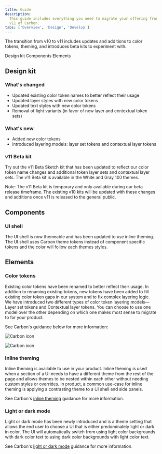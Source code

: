 ```yaml
---
title: Guide
description:
  This guide includes everything you need to migrate your offering from v10 to
  v11 of Carbon.
tabs: ['Overview', 'Design', 'Develop']
---
```


<PageDescription>

The transition from v10 to v11 includes updates and additions to color tokens,
theming, and introduces beta kits to experiment with.

</PageDescription>

<AnchorLinks>
  <AnchorLink>Design kit</AnchorLink>
  <AnchorLink>Components</AnchorLink>
  <AnchorLink>Elements</AnchorLink>
</AnchorLinks>

## Design kit

### What's changed

- Updated existing color token names to better reflect their usage
- Updated layer styles with new color tokens
- Updated text styles with new color tokens
- Removal of light variants (in favor of new layer and contextual token sets)

### What's new

- Added new color tokens
- Introduced layering models: layer set tokens and contextual layer tokens

### v11 Beta kit

Try out the v11 Beta Sketch kit that has been updated to reflect our color token
name changes and additional token layer sets and contextual layer sets. The v11
Beta kit is available in the White and Gray 100 themes.

<InlineNotification>
  Note: The v11 Beta kit is temporary and only available during our beta release
  timeframe. The existing v10 kits will be updated with these changes and
  additions once v11 is released to the general public.
</InlineNotification>

<Row className="resource-card-group">
<Column colLg={4} colMd={4} noGutterSm>
<ResourceCard
    subTitle="White theme (Beta)"
    href="sketch://add-library/cloud/fabc8814-ead2-4eeb-a893-ef3b6ea88875"
    actionIcon="download"
    >

<MdxIcon name="sketch" />

</ResourceCard>
</Column>
<Column colLg={4} colMd={4} noGutterSm>
<ResourceCard
    subTitle="Gray 100 theme (Beta)"
    actionIcon="download"
    href="sketch://add-library/cloud/9b33e49d-9b79-4696-9f57-c7a15c1e276a"
    >
      
<MdxIcon name="sketch" />

</ResourceCard>
</Column>
</Row>

## Components

### UI shell

The UI shell is now themeable and has been updated to use inline theming. The UI
shell uses Carbon theme tokens instead of component specific tokens and the
color will follow each themes styles.

## Elements

### Color tokens

Existing color tokens have been renamed to better reflect their usage. In
addition to renaming existing tokens, new tokens have been added to fill
existing color token gaps in our system and to fix complex layering logic. We
have introduced two different types of color token layering models—Layer set
tokens and Contextual layer tokens. You can choose to use one model over the
other depending on which one makes most sense to migrate to for your product.


See Carbon's guidance below for more information:

<Row className="resource-card-group">
<Column colLg={4} colMd={4} noGutterSm>
  <ResourceCard
    subTitle="Color tokens overview"
    href="https://v11.carbondesignsystem.com/guidelines/color/overview/#tokens">

![Carbon icon](images/carbon.svg)

  </ResourceCard>

</Column>
<Column colLg={4} colMd={4} noGutterSm>
  <ResourceCard
    subTitle="Migrating color tokens"
    href="https://github.com/carbon-design-system/carbon/blob/main/docs/migration/11.x-color.md">
    <MdxIcon name="github" />
  </ResourceCard>
</Column>
</Row>
<Row className="resource-card-group">
<Column colLg={4} colMd={4} noGutterSm>
  <ResourceCard
    subTitle="Color implementation"
    href="https://v11.carbondesignsystem.com/guidelines/color/implementation">

![Carbon icon](images/carbon.svg)

  </ResourceCard>

</Column>
</Row>

### Inline theming

Inline theming is available to use in your product. Inline theming is used when
a section of a UI needs to have a different theme from the rest of the page and
allows themes to be nested within each other without needing custom styles or
overrides. In product, a common use-case for inline theming is applying a
contrasting theme to a UI shell and side panels.

See Carbon's
[inline theming](https://v11.carbondesignsystem.com/guidelines/color/implementation#inline-theming)
guidance for more information.

### Light or dark mode

Light or dark mode has been newly introduced and is a theme setting that allows
the end user to choose a UI that is either predominately light or dark in color.
The UI will automatically switch from using light color backgrounds with dark
color text to using dark color backgrounds with light color text.

See Carbon's
[light or dark mode](https://v11.carbondesignsystem.com/guidelines/color/implementation#light-or-dark-mode)
guidance for more information.
